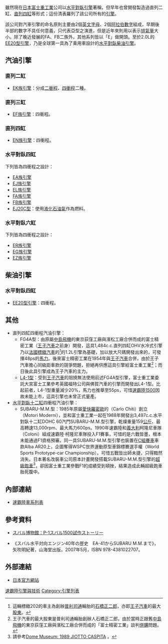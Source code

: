 {{noteTA
|T=zh-cn:斯巴鲁发动机列表; zh-tw:速霸陸引擎列表; zh-hk:富士引擎列表
|1=zh-cn:斯巴鲁; zh-tw:速霸陸; zh-hk:富士
|2=zh-hans:发动机; zh-hant:引擎;
}}

{{dynamic list}}
雖然現在[[日本|日本]][[富士重工業|富士重工業]]公司以[[水平對臥引擎|水平對臥引擎]]著稱，但早年也曾開發製造過直列二缸、[[直列四缸引擎|直列四缸]]等形式；這份清表羅列了該公司所有的[[發動機|引擎]]。

該公司對汽車引擎的命名原則主要由2個[[英文字母|英文字母]]、2個[[阿拉伯數字|阿拉伯數字]]組成，早期後半部的數字不具任何意義，只代表亞型之演進，但是近年來則用以表示[[排氣量|排氣量]]大小。除了晚近發展的FA、FB二族外，其他系列皆以「E」做開頭。至於2.0L的[[速霸陸EE20型引擎|EE20型引擎]]，乃是全球第一具為了乘用車設計的[[水平對臥引擎|水平對臥]][[柴油引擎|柴油引擎]]。

== 汽油引擎 ==
=== 直列二缸 ===
* [[速霸陸EK族引擎|EK族引擎]]：分成[[两冲程循环|二衝程]]、[[四冲程循环|四衝程]]二種。

=== 直列三缸 ===
* [[速霸陸EF族引擎|EF族引擎]]：四衝程。

=== 直列四缸 ===
* [[速霸陸EN族引擎|EN族引擎]]：四衝程。

=== 水平對臥四缸 ===
下列皆為四衝程之設計：
* [[速霸陸EA族引擎|EA族引擎]]
* [[速霸陸EJ族引擎|EJ族引擎]]
* [[速霸陸EL族引擎|EL族引擎]]
* [[速霸陸FA族引擎|FA族引擎]]
* [[速霸陸FB族引擎|FB族引擎]]
* [[速霸陸EJ族引擎#EJ20C型|EJ20C型]]：使用[[液化石油氣|液化石油氣]]作為燃料。

=== 水平對臥六缸 ===
下列皆為四衝程之設計：
* [[速霸陸EA族引擎#ER27型|ER族引擎]]
* [[速霸陸EJ族引擎#EG33型|EG族引擎]]
* [[速霸陸EZ族引擎|EZ族引擎]]

== 柴油引擎 ==
=== 水平對臥四缸 ===
* [[速霸陸EE20型引擎|EE20型引擎]]：四衝程。

== 其他 ==
* 直列四缸四衝程汽油引擎：
** FG4A型：由原屬[[中島飛機|中島飛機]]的東京荻窪工廠與濱松工廠合併而成的富士精密工業（[[王子汽車|王子汽車]]之前身）開發，這具1,484c.c.直列四缸OHV水冷式引擎乃以[[法國|法國]][[標緻汽車|標緻汽車]]的{{link-en|標緻202|Peugeot 202}}<ref>這輛標緻202的車主為創辦[[普利司通|普利司通]]輪胎的[[石橋正二郎|石橋正二郎]]，亦即[[王子汽車|王子汽車]]的最大[[股東|股東]]。</ref>的1.2L引擎為基礎，加以放大尺碼開發出來的，可發揮48ps的[[馬力|馬力]]。後來富士精密工業在1954年與[[王子汽車|王子汽車]]合併，由於王子汽車擔心同級距車款的競爭問題，拒絕再供應這具引擎給富士重工業<ref>王子汽車的最大股東是普利司通輪胎創辦人石橋正二郎，由於當時正跟舊[[中島飛機|中島飛機]]的東京荻窪工廠與濱松工廠合併而成的「富士精密工業」談判[[併購|併購]]問題。</ref>；而日後此具引擎成為王子汽車的主力。
** [[富士L4-1型引擎|L4-1型]]：受到[[王子汽車|王子汽車]]的阻撓無法使用前述FG4A型引擎，富士重工業委託大宮富士工業參考英國福特公司與佛賀汽車的引擎而開發出L4-1型。比起前者，L4-1型重量減少20%，馬力也推舉至55ps，可惜[[速霸陸1500|速霸陸1500]]因故未能上市，這具引擎也未曾正式量產。
* [[水平對臥十二缸引擎|水平對臥十二缸]]四衝程汽油引擎：
** SUBARU-M.M.型：1985年原屬[[阿尔法·罗密欧|愛快羅密歐]]的{{link-en|卡羅·基帝|Carlo Chiti}}（Carlo Chiti）創立{{link-en|現代引擎公司|Motori Moderni}}（Motori Moderni），並和富士重工業一起在1988年開發出3,497c.c.水平對臥十二缸DOHC 60汽門SUBARU-M.M.型引擎，乾燥重量159[[公斤|公斤]]、最高轉速13,000rpm、最大馬力600ps。1990年速霸陸和[[義大利|義大利]]柯隆尼車隊（Coloni）組成速霸陸·柯隆尼車隊投入F1賽事，可惜的是六戰皆墨，根本未能通過F1資格預審。同一具SUBARU-M.M.型引擎也裝置在[[C組賽車|C組賽車]]車款Alba AR20上，企圖奪得WSPC世界運動原型車錦標賽選手權（World Sports Prototype-car Championship）。可惜五戰皆出師未捷，只得黯然消失。日本著名改裝車公司{{link-ja|童夢 (汽車公司)|童夢 (自動車会社)|童夢}}原本計畫開發搭載SUBARU-M.M.型引擎的[[超級跑車|超級跑車]]{{link-en|Jiotto Caspita|Jiotto Caspita}}<ref>請參考{{en}}[http://www.dome.co.jp/museum/car_m/car_m22a.html Dome Museum: 1989 JIOTTO CASPITA] {{webarchive|url=https://web.archive.org/web/20130607221923/http://www.dome.co.jp/museum/car_m/car_m22a.html |date=2013-06-07 }}。</ref>，卻因富士重工業參戰F1的成績受到頓挫，結果造成此輛超級跑車胎死腹中。

== 內部連結 ==
* [[速霸陸車系列表|速霸陸車系列表]]

== 參考資料 ==
* {{ja}}[http://members.subaru.jp/know/museum/subaru1500/01.php スバル博物館：P-1スバル1500試作ストーリー] {{Wayback|url=http://members.subaru.jp/know/museum/subaru1500/01.php |date=20191026081159 }}
* 《スバル水平対向エンジン40年の歴史　EA-41からSUBARU M.M.まで》，矢吹明紀著，山海堂出版，2007年5月，ISBN 978-4381022707。
{{reflist}}

== 外部連結 ==
* {{ja}}[http://www.subaru.jp/ 日本官方網站] {{Wayback|url=http://www.subaru.jp/ |date=20100617033650 }}

[[Category:速霸陸引擎與技術|]]
[[Category:引擎列表|Category:引擎列表]]